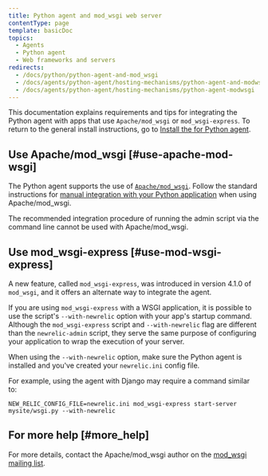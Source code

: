 ```yaml
---
title: Python agent and mod_wsgi web server
contentType: page
template: basicDoc
topics:
  - Agents
  - Python agent
  - Web frameworks and servers
redirects:
  - /docs/python/python-agent-and-mod_wsgi
  - /docs/agents/python-agent/hosting-mechanisms/python-agent-and-modwsgi
  - /docs/agents/python-agent/hosting-mechanisms/python-agent-modwsgi
---
```


This documentation explains requirements and tips for integrating the Python agent with apps that use `Apache/mod_wsgi` or `mod_wsgi-express`. To return to the general install instructions, go to [Install the for Python agent](/docs/agents/python-agent/installation-configuration/python-agent-installation).

## Use Apache/mod_wsgi [#use-apache-mod-wsgi]

The Python agent supports the use of [`Apache/mod_wsgi`](http://www.modwsgi.org/). Follow the standard instructions for [manual integration with your Python application](/docs/agents/python-agent/installation-and-configuration/python-agent-integration#manual-integration) when using Apache/mod_wsgi.

<Callout variant="caution">
  The recommended integration procedure of running the admin script via the command line cannot be used with Apache/mod_wsgi.
</Callout>

## Use mod_wsgi-express [#use-mod-wsgi-express]

A new feature, called `mod_wsgi-express`, was introduced in version 4.1.0 of `mod_wsgi`, and it offers an alternate way to integrate the agent.

If you are using `mod_wsgi-express` with a WSGI application, it is possible to use the script's `--with-newrelic` option with your app's startup command. Although the `mod_wsgi-express` script and `--with-newrelic` flag are different than the `newrelic-admin` script, they serve the same purpose of configuring your application to wrap the execution of your server.

When using the `--with-newrelic` option, make sure the Python agent is installed and you've created your `newrelic.ini` config file.

For example, using the agent with Django may require a command similar to:

```
NEW_RELIC_CONFIG_FILE=newrelic.ini mod_wsgi-express start-server mysite/wsgi.py --with-newrelic
```

## For more help [#more_help]

For more details, contact the Apache/mod_wsgi author on the [mod_wsgi mailing list](http://code.google.com/p/modwsgi/wiki/WhereToGetHelp?tm=6#Asking_Your).
